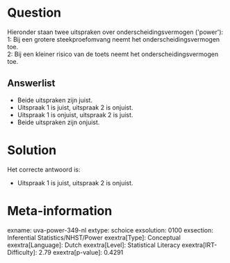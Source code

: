 Question
========

Hieronder staan twee uitspraken over onderscheidingsvermogen
(\'power\'):\
1: Bij een grotere steekproefomvang neemt het onderscheidingsvermogen
toe.\
2: Bij een kleiner risico van de toets neemt het onderscheidingsvermogen
toe.

Answerlist
----------

* Beide uitspraken zijn juist.
* Uitspraak 1 is juist, uitspraak 2 is onjuist.
* Uitspraak 1 is onjuist, uitspraak 2 is juist.
* Beide uitspraken zijn onjuist.

Solution
========

Het correcte antwoord is: 

* Uitspraak 1 is juist, uitspraak 2 is onjuist.

Meta-information
================
exname: uva-power-349-nl
extype: schoice
exsolution: 0100
exsection: Inferential Statistics/NHST/Power
exextra[Type]: Conceptual
exextra[Language]: Dutch
exextra[Level]: Statistical Literacy
exextra[IRT-Difficulty]: 2.79
exextra[p-value]: 0.4291
